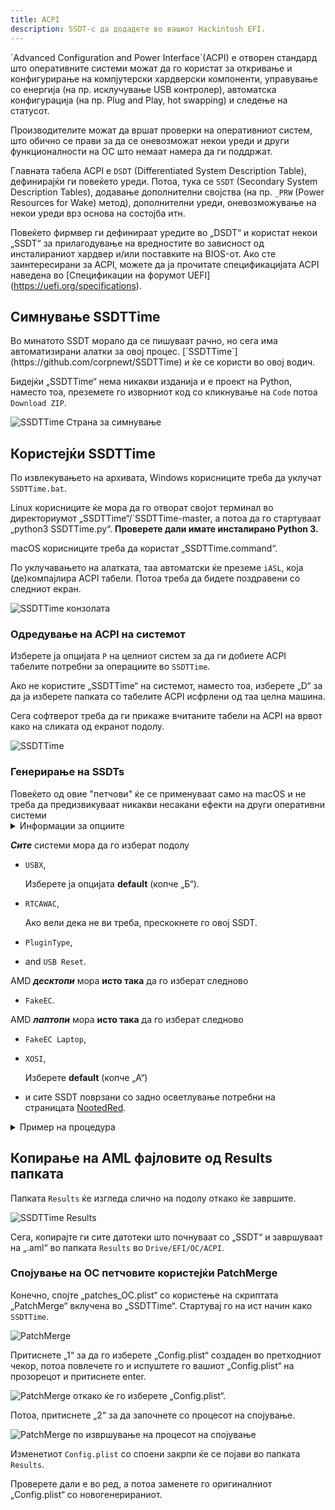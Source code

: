 ```yaml
---
title: ACPI
description: SSDT-с да додадете во вашиот Hackintosh EFI.
---
```



<Aside type="tip">
`Advanced Configuration and Power Interface`(ACPI) е отворен стандард што оперативните системи можат да го користат за откривање и конфигурирање на компјутерски хардверски компоненти, управување со енергија (на пр. исклучување USB контролер), автоматска конфигурација (на пр. Plug and Play, hot swapping) и следење на статусот.

Производителите можат да вршат проверки на оперативниот систем, што обично се прави за да се оневозможат некои уреди и други функционалности на ОС што немаат намера да ги поддржат.

Главната табела ACPI е `DSDT` (Differentiated System Description Table), дефинирајќи ги повеќето уреди. Потоа, тука се `SSDT` (Secondary System Description Tables), додавање дополнителни својства (на пр. `_PRW` (Power Resources for Wake) метод), дополнителни уреди, оневозможување на некои уреди врз основа на состојба итн.

Повеќето фирмвер ги дефинираат уредите во „DSDT“ и користат некои „SSDT“ за прилагодување на вредностите во зависност од инсталираниот хардвер и/или поставките на BIOS-от. Ако сте заинтересирани за ACPI, можете да ја прочитате спецификацијата ACPI наведена во [Спецификации на форумот UEFI] (https://uefi.org/specifications).

</Aside>

## Симнување SSDTTime

<Aside type="note" title="Дали знаете?">
Во минатото SSDT морало да се пишуваат рачно, но сега има автоматизирани алатки за овој процес. [`SSDTTime`](https://github.com/corpnewt/SSDTTime) и ќе се користи во овој водич.
</Aside>

Бидејќи „SSDTTime“ нема никакви изданија и е проект на Python, наместо тоа, преземете го изворниот код со кликнување на `Code` потоа `Download ZIP`.

![SSDTTime Страна за симнување](~/assets/SSDTTimeDownload.png)

## Користејќи SSDTTime

По извлекувањето на архивата, Windows корисниците треба да уклучат `SSDTTime.bat`.

Linux корисниците ќе мора да го отворат својот терминал во директориумот „SSDTTime“/`SSDTTime-master, а потоа да го стартуваат „python3 SSDTTime.py“. **Проверете дали имате инсталирано Python 3.**

macOS корисниците треба да користат „SSDTTime.command“.

По уклучавањето на алатката, таа автоматски ќе преземе `iASL`, која (де)компајлира ACPI табели. Потоа треба да бидете поздравени со следниот екран.

![SSDTTime конзолата](~/assets/SSDTTimeConsole.png)

### Одредување на ACPI на системот

Изберете ја опцијата `P` на целниот систем за да ги добиете ACPI табелите потребни за операциите во `SSDTTime`.

Ако не користите „SSDTTime“ на системот, наместо тоа, изберете „D“ за да ја изберете папката со табелите ACPI исфрлени од таа целна машина.

Сега софтверот треба да ги прикаже вчитаните табели на ACPI на врвот како на сликата од екранот подолу.

![SSDTTime](~/assets/SSDTTimeConsole_ACPILoaded.png)

### Генерирање на SSDTs

<Aside type="note">
Повеќето од овие "петчови" ќе се применуваат само на macOS и не треба да предизвикуваат никакви несакани ефекти на други оперативни системи
</Aside>

<details>
<summary>Информации за опциите</summary>

Во моментот на пишување, достапни се 12 опции

- `FixHPET`

  Ги поправа конфликтите на `IRQ` (Interrupt Request) во ACPI табелите. Овие конфликти може да предизвикаат хардверот, како што е звукот, да не работи правилно.

  <Aside type="danger">
  Не ја користете оваа опција на AMD, бидејќи може да предизвика повеќе штета отколку добро (trackpad-от да не работи, итн.).
  </Aside>

- `FakeEC`

  Создава лажен уред со вграден контролер за macOS да работи правилно **и** го оневозможува оригиналниот EC.

- `FakeEC Laptop`

  Создава лажен уред со вграден контролер за macOS да работи правилно, но **не** го оневозможува оригиналниот EC, бидејќи на лаптопите им е потребен за статус на батеријата, FN копчиња итн.

- `USBX`

  Создава USBX уред кој содржи својства за напојување на USB неопходни за правилна функционалност. Ова бара и валиден EC уред.

- `PluginType`

  Го поставува својството `plugin-type` на `1` на првото јадро на процесорот, овозможувајќи „X86PlatformPlugin“, што овозможува управување со енергијата на процесорот и графичката картичка (поддршката варира).
  Исто така, ги редефинира процесорите со објекти `Processor` наместо објекти `Device` доколку е потребно, бидејќи macOS не го поддржува поновиот стандард.

- `PMC`

  Го дефинира уредот `PMCR` на системи што го немаат за да дозволи поддршка за `NVRAM`.

- `RTCAWAC`

  Го оневозможува новиот `AWAC` (Alarm Wake ACPI Clock) и наместо тоа го овозможува `RTC` (Real-Time Clock).

- `USB Reset`

  Ги оневозможува уредите `RHUB` во ACPI за сите USB контролери да му дозволи на macOS правилно да ги набројува USB-портите на ACPI-системи со зафатен систем.

- `PCI Bridge`

  Ги дефинира PCI мостовите за патеката на уредот назначена со тоа што некои уреди можеби немаат дефинирани нивните PCI мостови, што ќе го направи OpenCore да не може да инјектира својства користејќи го копчето „DeviceProperties“ во конфигурацијата.

- `PNLF`

  Создава лажен „PNLF“ уред со „_UID“ што може да се избере од корисникот (во основа профилот што го користи) за да овозможи природна контрола на осветленоста на лаптопите.

  <Aside type="danger">
  На прв поглед може да изгледа дека поддржува AMD лаптопи, но не е исто како овој на страницата [NootedRed](/mk/applehax/nootedred/).
  Наместо тоа, користете го оној на гореспоменатата страница.
  </Aside>

- `XOSI`

  Се измамува како оперативен систем на Windows, дозволувајќи им на сите периферни уреди заклучени зад не-macOS да бидат активни на macOS.

- `Fix DMAR`

  Ги отстранува регионите на резервирана меморија од табелата „DMAR“. Потребно е да се добијат некои уреди како етернет контролери базирани на Intel I225 на Intel системи.

  <Aside type="danger">
  Ако веќе користите macOS 12.2.1 и подолу и имате етернет контролер базиран на Intel I225, ќе треба да ги отстраните `e1000=0` или `dk.e1000=0` од boot-args откако ќе го направите ова.
  </Aside>

</details>

**_Сите_** системи мора да го изберат подолу

- `USBX`,

  Изберете ја опцијата **default** (копче „Б“).

- `RTCAWAC`,

  Ако вели дека не ви треба, прескокнете го овој SSDT.

- `PluginType`,
- and `USB Reset`.

AMD **_десктопи_** мора **исто така** да го изберат следново

- `FakeEC`.

AMD **_лаптопи_** мора **исто така** да го изберат следново

- `FakeEC Laptop`,
- `XOSI`,

  Изберете **default** (копче „А“)

- и сите SSDT поврзани со задно осветлување потребни на страницата [NootedRed](/mk/applehax/nootedred/).

<details>
<summary>Пример на процедура</summary>
Базирано на ASRock B550m Phantom.

![SSDTTime FakeEC Резултат](~/assets/SSDTTime_FakeEC_Result.png)
![SSDTTime USBX Prompt](~/assets/SSDTTime_USBX_Prompt.png)
![SSDTTime USBX резултат](~/assets/SSDTTime_USBX_Result.png)
![SSDTTime PluginType резултат](~/assets/SSDTTime_PluginType_Result.png)
![SSDTTime RTCAWAC резултат](~/assets/SSDTTime_RTCAWAC_Result.png)
![SSDTTime USB Reset резултат](~/assets/SSDTTime_USBReset_Result.png)
![SSDTTime XOSI Prompt](~/assets/SSDTTime_XOSI_Prompt.png)
![SSDTTime XOSI резултат](~/assets/SSDTTime_XOSI_Result.png)

</details>

## Копирање на AML фајловите од Results папката 

Папката `Results` ќе изгледа слично на подолу откако ќе завршите.

![SSDTTime Results](~/assets/SSDTTimeResults.png)

Сега, копирајте ги сите датотеки што почнуваат со „SSDT“ и завршуваат на „.aml“ во папката `Results` во `Drive/EFI/OC/ACPI`.

### Спојување на OC петчовите користејќи PatchMerge

Конечно, спојте „patches_OC.plist“ со користење на скриптата „PatchMerge“ вклучена во „SSDTTime“. Стартувај го на ист начин како `SSDTTime`.

![PatchMerge](~/assets/PatchMerge.png)

Притиснете „1“ за да го изберете „Config.plist“ создаден во претходниот чекор, потоа повлечете го и испуштете го вашиот „Config.plist“ на прозорецот и притиснете enter.

![PatchMerge откако ќе го изберете „Config.plist“.](~/assets/PatchMerge_AfterSelect.png)

Потоа, притиснете „2“ за да започнете со процесот на спојување.

![PatchMerge по извршување на процесот на спојување](~/assets/PatchMerge_Result.png)

Изменетиот `Config.plist` со споени закрпи ќе се појави во папката `Results`.

Проверете дали е во ред, а потоа заменете го оригиналниот „Config.plist“ со новогенерираниот.
